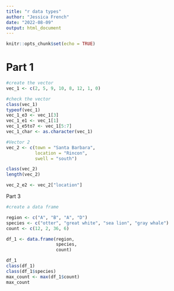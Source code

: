 ```yaml
---
title: "r data types"
author: "Jessica French"
date: "2022-08-09"
output: html_document
---
```


```r
knitr::opts_chunk$set(echo = TRUE)
```

# Part 1

```r
#create the vector
vec_1 <- c(2, 5, 9, 10, 8, 12, 1, 0)
```

```r
#check the vector
class(vec_1)
typeof(vec_1)
vec_1_e3 <- vec_1[3]
vec_1_e1 <- vec_1[1]
vec_1_e5to7 <- vec_1[5:7]
vec_1_char <- as.character(vec_1)
```

```r
#Vector 2
vec_2 <- c(town = "Santa Barbara", 
           location = "Rincon", 
           swell = "south")

class(vec_2)
length(vec_2)

vec_2_e2 <- vec_2["location"]
```

Part 3

```r
#create a data frame

region <- c("A", "B", "A", "D")
species <- c("otter", "great white", "sea lion", "gray whale")
count <- c(12, 2, 36, 6)

df_1 <- data.frame(region, 
                   species,
                   count)

df_1
class(df_1)
class(df_1$species)
max_count <- max(df_1$count)
max_count
```
